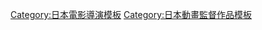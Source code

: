{{Navbox
|name = 池端隆史執導作品
|title = [[池端隆史]]執導作品
|listclass = hlist hlist-hyphen
|group1 = 電視動畫
|list1 ={{Navbox|child
|group1 = 2000年代
|list1 = 
* [[光與水的女神]]（2004年）
* [[現視研]]（2004年）
* [[POTEMAYO|土豆蛋黃醬]]（2007年）
* [[大正野球娘。]]（2009年）
|group2 = 2010年代
|list2 = [[嬌蠻貓娘大橫行]]<sup>1</sup>（2010年）
}}
|group2 = OVA
|list2 =
* {{link-ja|Happy World!|Happy World!|Happy World！}}（2002年－2003年）
* [[不平衡抽籤]]（2004年－2005年）
* {{link-ja|神羅萬象 天地神明之章|神羅万象チョコ 天地神明の章}}（2014年）
|group3 = 電影動畫
|list3 = [[火影忍者疾風傳劇場版 失落之塔#同時上映|劇場版 火影忍者疾風傳：鳴人與燈神與三個愿望DATTEBAYO!!]]（2010年）
|below=
1: 第6話擔任
}}
<noinclude>
{{DEFAULTSORT:Ikehata Takeshi}}
[[Category:日本電影導演模板]]
[[Category:日本動畫監督作品模板]]
</noinclude>